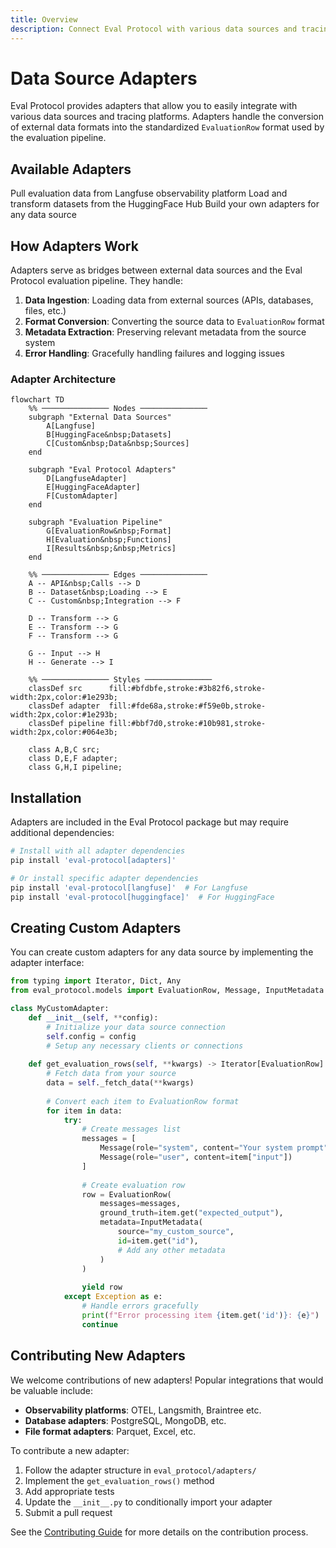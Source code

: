 ```yaml
---
title: Overview
description: Connect Eval Protocol with various data sources and tracing platforms
---
```


# Data Source Adapters

Eval Protocol provides adapters that allow you to easily integrate with various data sources and tracing platforms. Adapters handle the conversion of external data formats into the standardized `EvaluationRow` format used by the evaluation pipeline.

## Available Adapters

<CardGroup cols={2}>
  <Card
    title="Langfuse"
    href="/integrations/langfuse-adapter"
  >
    Pull evaluation data from Langfuse observability platform
  </Card>
  <Card
    title="HuggingFace Datasets"
    href="/integrations/huggingface-adapter"
  >
    Load and transform datasets from the HuggingFace Hub
  </Card>
  <Card
    title="Custom Adapters"
    href="#creating-custom-adapters"
  >
    Build your own adapters for any data source
  </Card>
</CardGroup>

## How Adapters Work

Adapters serve as bridges between external data sources and the Eval Protocol evaluation pipeline. They handle:

1. **Data Ingestion**: Loading data from external sources (APIs, databases, files, etc.)
2. **Format Conversion**: Converting the source data to `EvaluationRow` format
3. **Metadata Extraction**: Preserving relevant metadata from the source system
4. **Error Handling**: Gracefully handling failures and logging issues

### Adapter Architecture

```mermaid
flowchart TD
    %% ─────────────── Nodes ───────────────
    subgraph "External Data Sources"
        A[Langfuse] 
        B[HuggingFace&nbsp;Datasets]
        C[Custom&nbsp;Data&nbsp;Sources]
    end

    subgraph "Eval Protocol Adapters"
        D[LangfuseAdapter]
        E[HuggingFaceAdapter]
        F[CustomAdapter]
    end

    subgraph "Evaluation Pipeline"
        G[EvaluationRow&nbsp;Format]
        H[Evaluation&nbsp;Functions]
        I[Results&nbsp;&nbsp;Metrics]
    end

    %% ─────────────── Edges ───────────────
    A -- API&nbsp;Calls --> D
    B -- Dataset&nbsp;Loading --> E
    C -- Custom&nbsp;Integration --> F

    D -- Transform --> G
    E -- Transform --> G
    F -- Transform --> G

    G -- Input --> H
    H -- Generate --> I

    %% ─────────────── Styles ───────────────
    classDef src      fill:#bfdbfe,stroke:#3b82f6,stroke-width:2px,color:#1e293b;
    classDef adapter  fill:#fde68a,stroke:#f59e0b,stroke-width:2px,color:#1e293b;
    classDef pipeline fill:#bbf7d0,stroke:#10b981,stroke-width:2px,color:#064e3b;

    class A,B,C src;
    class D,E,F adapter;
    class G,H,I pipeline;
```

## Installation

Adapters are included in the Eval Protocol package but may require additional dependencies:

```bash
# Install with all adapter dependencies
pip install 'eval-protocol[adapters]'

# Or install specific adapter dependencies
pip install 'eval-protocol[langfuse]'  # For Langfuse
pip install 'eval-protocol[huggingface]'  # For HuggingFace
```

## Creating Custom Adapters

You can create custom adapters for any data source by implementing the adapter interface:

```python
from typing import Iterator, Dict, Any
from eval_protocol.models import EvaluationRow, Message, InputMetadata

class MyCustomAdapter:
    def __init__(self, **config):
        # Initialize your data source connection
        self.config = config
        # Setup any necessary clients or connections
        
    def get_evaluation_rows(self, **kwargs) -> Iterator[EvaluationRow]:
        # Fetch data from your source
        data = self._fetch_data(**kwargs)
        
        # Convert each item to EvaluationRow format
        for item in data:
            try:
                # Create messages list
                messages = [
                    Message(role="system", content="Your system prompt"),
                    Message(role="user", content=item["input"])
                ]
                
                # Create evaluation row
                row = EvaluationRow(
                    messages=messages,
                    ground_truth=item.get("expected_output"),
                    metadata=InputMetadata(
                        source="my_custom_source",
                        id=item.get("id"),
                        # Add any other metadata
                    )
                )
                
                yield row
            except Exception as e:
                # Handle errors gracefully
                print(f"Error processing item {item.get('id')}: {e}")
                continue
```

## Contributing New Adapters

We welcome contributions of new adapters! Popular integrations that would be valuable include:

- **Observability platforms**: OTEL, Langsmith, Braintree etc.
- **Database adapters**: PostgreSQL, MongoDB, etc.
- **File format adapters**: Parquet, Excel, etc.

To contribute a new adapter:

1. Follow the adapter structure in `eval_protocol/adapters/`
2. Implement the `get_evaluation_rows()` method
3. Add appropriate tests
4. Update the `__init__.py` to conditionally import your adapter
5. Submit a pull request

See the [Contributing Guide](/community/contributing) for more details on the contribution process.
